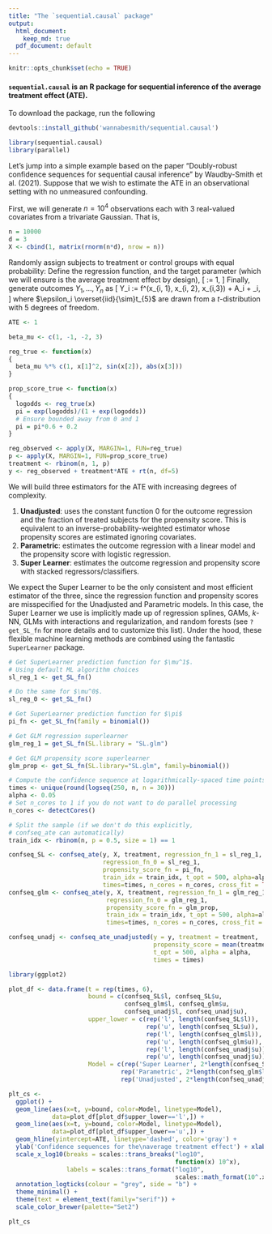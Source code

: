 ```yaml
---
title: "The `sequential.causal` package"
output:
  html_document:
    keep_md: true
  pdf_document: default
---
```


\newcommand{\EE}{\mathbb E}
\newcommand{\iid}{\overset{iid}{\sim}}

```r
knitr::opts_chunk$set(echo = TRUE)
```

#### `sequential.causal` is an R package for sequential inference of the average treatment effect (ATE).

To download the package, run the following 
```r
devtools::install_github('wannabesmith/sequential.causal')
```

```r
library(sequential.causal)
library(parallel)
```

Let's jump into a simple example based on the paper "Doubly-robust confidence sequences for sequential causal inference" by Waudby-Smith et al. (2021). Suppose that we wish to estimate the ATE in an observational setting with no unmeasured confounding.

First, we will generate $n = 10^4$ observations each with 3 real-valued covariates from a trivariate Gaussian. That is,
\begin{align*}
    (x_{1, 1}, x_{1,2}, x_{1,3}) &\iid N_3(0, I_3) \\
    (x_{2, 1}, x_{2,2}, x_{2,3}) &\iid N_3(0, I_3) \\
    &\vdots \\
    (x_{n, 1}, x_{n,2}, x_{n,3}) &\iid N_3(0, I_3). 
\end{align*} 

```r
n = 10000
d = 3
X <- cbind(1, matrix(rnorm(n*d), nrow = n))
```

Randomly assign subjects to treatment or control groups with equal probability:
\begin{equation}
\label{eq:completeRandomization}
    A_1, \dots, A_n \sim \text{Bernoulli}(1/2). 
\end{equation}
Define the regression function,
\begin{equation}
\label{eq:simulationRegressionFunction}
    f^\star(x_1, x_2, x_3) := 1 - x_1^2 - 2\sin(x_2) + 3|x_3|, 
\end{equation} 
and the target parameter (which we will ensure is the average treatment effect by design),
\[ \psi := 1, \]
Finally, generate outcomes $Y_1, \dots, Y_n$ as 
\[ Y_i := f^\star(x_{i, 1}, x_{i, 2}, x_{i,3}) + \psi\cdot A_i + \epsilon_i,
\]
where $\epsilon_i \iid t_{5}$ are drawn from a $t$-distribution with 5 degrees of freedom.

```r
ATE <- 1

beta_mu <- c(1, -1, -2, 3)

reg_true <- function(x)
{
  beta_mu %*% c(1, x[1]^2, sin(x[2]), abs(x[3]))
}

prop_score_true <- function(x)
{
  logodds <- reg_true(x)
  pi = exp(logodds)/(1 + exp(logodds))
  # Ensure bounded away from 0 and 1
  pi = pi*0.6 + 0.2
}

reg_observed <- apply(X, MARGIN=1, FUN=reg_true)
p <- apply(X, MARGIN=1, FUN=prop_score_true)
treatment <- rbinom(n, 1, p)
y <- reg_observed + treatment*ATE + rt(n, df=5)
```

We will build three estimators for the ATE with increasing degrees of complexity.

1. **Unadjusted**: uses the constant function $0$ for the outcome regression and the fraction of treated subjects for the propensity score. This is equivalent to an inverse-probability-weighted estimator whose propensity scores are estimated ignoring covariates.
2. **Parametric**: estimates the outcome regression with a linear model and the propensity score with logistic regression.
3. **Super Learner**: estimates the outcome regression and propensity score with stacked regressors/classifiers.

We expect the Super Learner to be the only consistent and most efficient estimator of the three, since the regression function and propensity scores are misspecified for the Unadjusted and Parametric models. 
In this case, the Super Learner we use is implicitly made up of regression splines, GAMs, $k$-NN, GLMs with interactions and regularization, and random forests (see `?get_SL_fn` for more details and to customize this list). Under the hood, these flexible machine learning methods are combined using the fantastic `SuperLearner` package.


```r
# Get SuperLearner prediction function for $\mu^1$.
# Using default ML algorithm choices
sl_reg_1 <- get_SL_fn()

# Do the same for $\mu^0$.
sl_reg_0 <- get_SL_fn()

# Get SuperLearner prediction function for $\pi$
pi_fn <- get_SL_fn(family = binomial())

# Get GLM regression superlearner
glm_reg_1 = get_SL_fn(SL.library = "SL.glm")

# Get GLM propensity score superlearner
glm_prop <- get_SL_fn(SL.library="SL.glm", family=binomial())

# Compute the confidence sequence at logarithmically-spaced time points
times <- unique(round(logseq(250, n, n = 30)))
alpha <- 0.05
# Set n_cores to 1 if you do not want to do parallel processing
n_cores <- detectCores()

# Split the sample (if we don't do this explicitly,
# confseq_ate can automatically)
train_idx <- rbinom(n, p = 0.5, size = 1) == 1

confseq_SL <- confseq_ate(y, X, treatment, regression_fn_1 = sl_reg_1,
                          regression_fn_0 = sl_reg_1,
                          propensity_score_fn = pi_fn,
                          train_idx = train_idx, t_opt = 500, alpha=alpha,
                          times=times, n_cores = n_cores, cross_fit = TRUE)
confseq_glm <- confseq_ate(y, X, treatment, regression_fn_1 = glm_reg_1,
                           regression_fn_0 = glm_reg_1,
                           propensity_score_fn = glm_prop,
                           train_idx = train_idx, t_opt = 500, alpha=alpha,
                           times=times, n_cores = n_cores, cross_fit = TRUE)

confseq_unadj <- confseq_ate_unadjusted(y = y, treatment = treatment,
                                        propensity_score = mean(treatment),
                                        t_opt = 500, alpha = alpha,
                                        times = times)
```

```r
library(ggplot2)

plot_df <- data.frame(t = rep(times, 6), 
                      bound = c(confseq_SL$l, confseq_SL$u,
                                confseq_glm$l, confseq_glm$u,
                                confseq_unadj$l, confseq_unadj$u),
                      upper_lower = c(rep('l', length(confseq_SL$l)),
                                      rep('u', length(confseq_SL$u)),
                                      rep('l', length(confseq_glm$l)),
                                      rep('u', length(confseq_glm$u)),
                                      rep('l', length(confseq_unadj$u)),
                                      rep('u', length(confseq_unadj$u))),
                      Model = c(rep('Super Learner', 2*length(confseq_SL$l)),
                               rep('Parametric', 2*length(confseq_glm$l)),
                               rep('Unadjusted', 2*length(confseq_unadj$l))))

plt_cs <- 
  ggplot() + 
  geom_line(aes(x=t, y=bound, color=Model, linetype=Model), 
            data=plot_df[plot_df$upper_lower=='l',]) +
  geom_line(aes(x=t, y=bound, color=Model, linetype=Model), 
            data=plot_df[plot_df$upper_lower=='u',]) +
  geom_hline(yintercept=ATE, linetype='dashed', color='gray') +
  ylab('Confidence sequences for the\naverage treatment effect') + xlab('Time') +
  scale_x_log10(breaks = scales::trans_breaks("log10",
                                              function(x) 10^x),
                labels = scales::trans_format("log10",
                                              scales::math_format(10^.x))) +
  annotation_logticks(colour = "grey", side = "b") + 
  theme_minimal() + 
  theme(text = element_text(family="serif")) +
  scale_color_brewer(palette="Set2")

plt_cs

```

